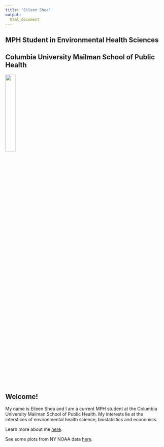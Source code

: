 ```yaml
---
title: "Eileen Shea"
output:
  html_document
---
```


## MPH Student in Environmental Health Sciences

## Columbia University Mailman School of Public Health

<img src="images/website_photo.png" style="width:25%">

## Welcome!

My name is Eileen Shea and I am a current MPH student at the Columbia University Mailman School of Public Health. My interests lie at the interstices of environmental health science, biostatistics and economics. 


Learn more about me [here](about.html).

See some plots from NY NOAA data [here](NY_NOAA_Plots.html).




